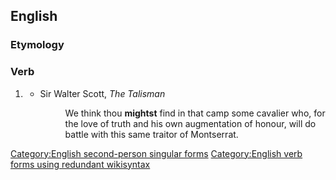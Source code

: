 ==English==

===Etymology===
{{suffix|might|est}}

===Verb===
{{en-verb form}}

# {{context|archaic|lang=en}} {{form of|Second-person singular simple present form|might|lang=en}}
#* Sir Walter Scott, ''The Talisman''
#*: We think thou '''mightst''' find in that camp some cavalier who, for the love of truth and his own augmentation of honour, will do battle with this same traitor of Montserrat.

[[Category:English second-person singular forms]]
[[Category:English verb forms using redundant wikisyntax]]